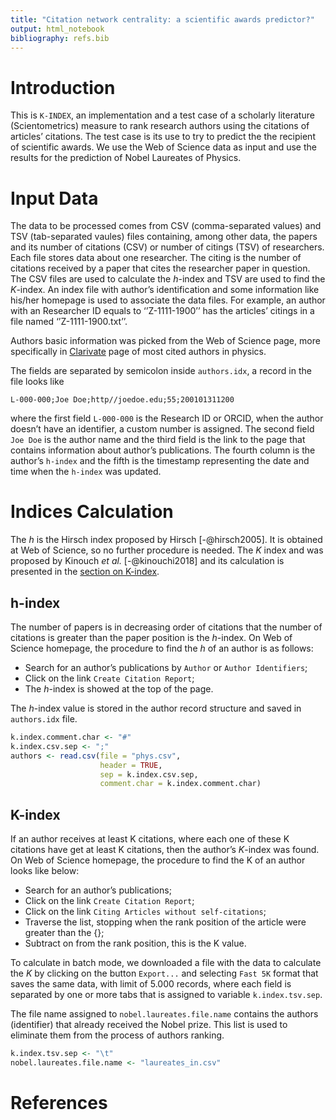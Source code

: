 ```yaml
---
title: "Citation network centrality: a scientific awards predictor?"
output: html_notebook
bibliography: refs.bib
---
```


# Introduction 

This is `K-INDEX`, an implementation and a test case
of a scholarly literature (Scientometrics) measure 
to rank research authors using the citations
of articles' citations. 
The test case is its use to try to predict the
the recipient of scientific awards. We use the Web of Science data
as input and use the results for the prediction of Nobel Laureates
of Physics.

# Input Data 

The data to be processed comes from CSV (comma-separated
values) and TSV (tab-separated vaules) files containing, among other
data, the papers and its number of citations (CSV) or number of
citings (TSV) of researchers. Each file stores data about one
researcher.  The citing is the number of citations received by a
paper that cites the researcher paper in question. The CSV files are
used to calculate the $h$-index and TSV are used to find the
$K$-index. An index file with author's identification and some
information like his/her homepage is used to associate the data
files. For example, an author with an Researcher ID equals to
''Z-1111-1900'' has the articles' citings in a file named
''Z-1111-1900.txt''.

Authors basic information was picked from the Web of Science page,
more specifically in
[Clarivate](https://hcr.clarivate.com/\#categories\%3Dphysics) page of
most cited authors in physics.

The fields are separated by semicolon inside `authors.idx`, a record in
the file looks like

```echo
L-000-000;Joe Doe;http//joedoe.edu;55;200101311200
```

\noindent where the first field `L-000-000` is the Research ID or ORCID,
when the author doesn't have an identifier, a custom
number is assigned. The second field `Joe Doe` is the author name
and the third field is the link to the page that contains information
about author's publications. The fourth column is the author's 
`h-index` and the fifth is the timestamp representing the date and 
time when the `h-index` was updated.

# Indices Calculation

The $h$ is the Hirsch index
proposed by Hirsch [-@hirsch2005]. It is obtained at Web of Science, so no further
procedure is needed. 
The $K$ index and was proposed by Kinouch _et al._ [-@kinouchi2018] and its 
calculation is presented in the [section on K-index][K-index].

## h-index

The number of papers is in decreasing order of citations
that the number of citations is greater than the paper position is the
$h$-index.  On Web of Science homepage, the procedure to find the $h$ of
an author is as follows:

* Search for an author's publications by `Author`
 or `Author Identifiers`;
* Click on the link `Create Citation Report`;
* The $h$-index is showed at the top of the page.

The $h$-index value is stored in the author record structure and saved
in `authors.idx` file.

```r
k.index.comment.char <- "#"
k.index.csv.sep <- ";"
authors <- read.csv(file = "phys.csv", 
                    header = TRUE, 
                    sep = k.index.csv.sep, 
                    comment.char = k.index.comment.char)

```

## K-index

If an author receives at least K citations, where each
one of these K citations have get at least K citations, then the
author's $K$-index was found. On Web of Science homepage, the procedure
to find the K of an author looks like below:

* Search for an author's publications;
* Click on the link `Create Citation Report`;
* Click on the link `Citing Articles without self-citations`;
* Traverse the list, stopping when the rank position of the article were
greater than the {\it Times Cited\/};
* Subtract on from the rank position, this is the K value.

To calculate in batch mode, we downloaded a file with the data to
calculate the $K$ by clicking on the button `Export...` and
selecting `Fast 5K` format that saves the same data, with limit
of 5.000 records, where each field is separated by one or more tabs
that is assigned to variable `k.index.tsv.sep`.

The file name assigned to `nobel.laureates.file.name` contains the
authors (identifier) that already received the Nobel prize. This list 
is used to eliminate them from the process of authors ranking.


```r
k.index.tsv.sep <- "\t"
nobel.laureates.file.name <- "laureates_in.csv"
```



# References

<div id="refs"></div>
